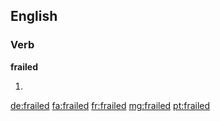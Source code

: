 ==English==

===Verb===
'''frailed'''

# {{en-past of|frail}}

[[de:frailed]]
[[fa:frailed]]
[[fr:frailed]]
[[mg:frailed]]
[[pt:frailed]]